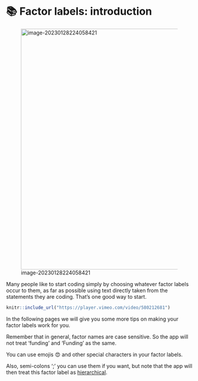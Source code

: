 # 📚 Factor labels: introduction{#xfactor-labels-0}

![image-20230128224058421](_assets/image-20230128224058421.png){width=650}

Many people like to start coding simply by choosing whatever factor labels occur to them, as far as possible using text directly taken from the statements they are coding. That's one good way to start.

```r
knitr::include_url("https://player.vimeo.com/video/580212681")
```

In the following pages we will give you some more tips on making your factor labels work for you.

::: {.rmdcaution}

Remember that in general, factor names are case sensitive. So the app will not treat 'funding' and 'Funding' as the same.

You can use emojis 😍 and other special characters in your factor labels.

Also, semi-colons ‘;’ you can use them if you want, but note that the app will then treat this factor label as [hierarchical](#xhierarchical-coding).

:::

